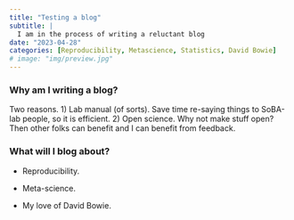 ```yaml
---
title: "Testing a blog"
subtitle: | 
  I am in the process of writing a reluctant blog
date: "2023-04-28"
categories: [Reproducibility, Metascience, Statistics, David Bowie]
# image: "img/preview.jpg"
---
```


### Why am I writing a blog?

Two reasons. 1) Lab manual (of sorts). Save time re-saying things to SoBA-lab people, so it is efficient. 2) Open science. Why not make stuff open? Then other folks can benefit and I can benefit from feedback.

### What will I blog about?

-   Reproducibility.

-   Meta-science.

-   My love of David Bowie.
